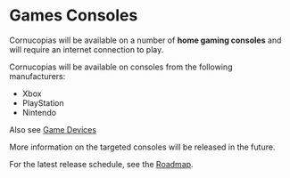 # Games Consoles  

Cornucopias will be available on a number of **home gaming consoles** and will require an internet connection to play.  

Cornucopias will be available on consoles from the following manufacturers:  

<ul className="styled-list">
  <li>Xbox</li>
  <li>PlayStation</li>
  <li>Nintendo</li>
</ul>  

 Also see [Game Devices](/company/technology/game-devices)  

More information on the targeted consoles will be released in the future.  

For the latest release schedule, see the <a href="/game/about-the-game/road-map" className="underline">Roadmap</a>.  
